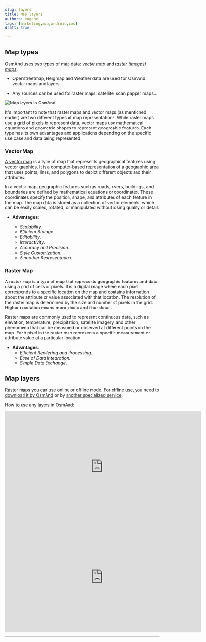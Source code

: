 ```yaml
---
slug: layers
title: Map layers
authors: eugene
tags: [marketing,map,android,ios]
draft: true

---
```




## Map types

OsmAnd uses two types of map data: _[vector map](https://osmand.net/docs/user/map/vector-maps)_ and _[raster (images) maps](https://osmand.net/docs/user/map/raster-maps)_.

 - Openstreetmap, Heigmap and Weather data are used for OsmAnd vector maps and layers.

 - Any sources can be used for raster maps: satellite, scan papper maps...

![Map layers in OsmAnd](./layers.png)

<!--truncate-->

It's important to note that raster maps and vector maps (as mentioned earlier) are two different types of map representations. While raster maps use a grid of pixels to represent data, vector maps use mathematical equations and geometric shapes to represent geographic features. Each type has its own advantages and applications depending on the specific use case and data being represented.


### Vector Map

[A vector map](https://osmand.net/docs/user/map/vector-maps) is a type of map that represents geographical features using vector graphics. It is a computer-based representation of a geographic area that uses points, lines, and polygons to depict different objects and their attributes.

In a vector map, geographic features such as roads, rivers, buildings, and boundaries are defined by mathematical equations or coordinates. These coordinates specify the position, shape, and attributes of each feature in the map. The map data is stored as a collection of vector elements, which can be easily scaled, rotated, or manipulated without losing quality or detail.

- **Advantages**: 

  - _Scalability_.
  - _Efficient Storage_.
  - _Editability_.
  - _Interactivity_.
  - _Accuracy and Precision_.
  - _Style Customization_.
  - _Smoother Representation_.

### Raster Map

A raster map is a type of map that represents geographic features and data using a grid of cells or pixels. It is a digital image where each pixel corresponds to a specific location on the map and contains information about the attribute or value associated with that location. The resolution of the raster map is determined by the size and number of pixels in the grid. Higher resolution means more pixels and finer detail.

Raster maps are commonly used to represent continuous data, such as elevation, temperature, precipitation, satellite imagery, and other phenomena that can be measured or observed at different points on the map. Each pixel in the raster map represents a specific measurement or attribute value at a particular location.

- **Advantages**:
  - _Efficient Rendering and Processing_.
  - _Ease of Data Integration_.
  - _Simple Data Exchange_.



## Map layers

Raster maps you can use online or offline mode. For offline use, you need to [download it by OsmAnd](https://osmand.net/docs/user/map/raster-maps#download--update-tiles) or by [another specialized service](https://osmand.net/docs/user/map/raster-maps#prepare--copy-raster-maps-to-device).


How to use any layers in OsmAnd:

<Tabs groupId="operating-systems" queryString="current-os">


<TabItem value="android" label="Android">

<iframe width="640" height="360" src="https://www.youtube.com/embed/KBZ1DJa7RMg" title="Online Maps for OsmAnd Android" frameborder="0" allow="accelerometer; autoplay; clipboard-write; encrypted-media; gyroscope; picture-in-picture; web-share" allowfullscreen></iframe>

</TabItem>

<TabItem value="ios" label="iOS">

<iframe width="640" height="360" src="https://www.youtube.com/embed/kmlgPA0W7VA" title="Online Maps for OsmAnd iOS" frameborder="0" allow="accelerometer; autoplay; clipboard-write; encrypted-media; gyroscope; picture-in-picture; web-share" allowfullscreen></iframe>

</TabItem>

</Tabs>


______________________

<LinksSocial/>
<LinksTelegram/>